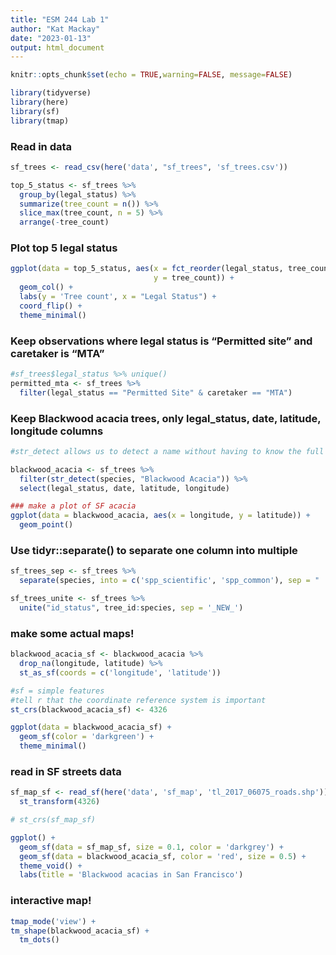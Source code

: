 ```yaml
---
title: "ESM 244 Lab 1"
author: "Kat Mackay"
date: "2023-01-13"
output: html_document
---
```


```r
knitr::opts_chunk$set(echo = TRUE,warning=FALSE, message=FALSE)

library(tidyverse)
library(here)
library(sf)
library(tmap)
```

### Read in data
```r
sf_trees <- read_csv(here('data', "sf_trees", 'sf_trees.csv'))

top_5_status <- sf_trees %>% 
  group_by(legal_status) %>% 
  summarize(tree_count = n()) %>% 
  slice_max(tree_count, n = 5) %>% 
  arrange(-tree_count)
```

### Plot top 5 legal status 
```r
ggplot(data = top_5_status, aes(x = fct_reorder(legal_status, tree_count), 
                                y = tree_count)) + 
  geom_col() + 
  labs(y = 'Tree count', x = "Legal Status") + 
  coord_flip() + 
  theme_minimal()
```

### Keep observations where legal status is "Permitted site" and caretaker is "MTA"
```r
#sf_trees$legal_status %>% unique()
permitted_mta <- sf_trees %>% 
  filter(legal_status == "Permitted Site" & caretaker == "MTA")
```

### Keep Blackwood acacia trees, only legal_status, date, latitude, longitude columns 
```r
#str_detect allows us to detect a name without having to know the full thing 

blackwood_acacia <- sf_trees %>% 
  filter(str_detect(species, "Blackwood Acacia")) %>% 
  select(legal_status, date, latitude, longitude)

### make a plot of SF acacia 
ggplot(data = blackwood_acacia, aes(x = longitude, y = latitude)) + 
  geom_point()
```

### Use tidyr::separate() to separate one column into multiple
```r
sf_trees_sep <- sf_trees %>% 
  separate(species, into = c('spp_scientific', 'spp_common'), sep = " :: ")

sf_trees_unite <- sf_trees %>% 
  unite("id_status", tree_id:species, sep = '_NEW_')
```

### make some actual maps! 
```r
blackwood_acacia_sf <- blackwood_acacia %>% 
  drop_na(longitude, latitude) %>% 
  st_as_sf(coords = c('longitude', 'latitude'))

#sf = simple features
#tell r that the coordinate reference system is important
st_crs(blackwood_acacia_sf) <- 4326

ggplot(data = blackwood_acacia_sf) +
  geom_sf(color = 'darkgreen') +
  theme_minimal()
```

### read in SF streets data
```r
sf_map_sf <- read_sf(here('data', 'sf_map', 'tl_2017_06075_roads.shp')) %>% 
  st_transform(4326)

# st_crs(sf_map_sf)
```


```r
ggplot() + 
  geom_sf(data = sf_map_sf, size = 0.1, color = 'darkgrey') + 
  geom_sf(data = blackwood_acacia_sf, color = 'red', size = 0.5) +
  theme_void() +
  labs(title = 'Blackwood acacias in San Francisco')
```

### interactive map!
```r
tmap_mode('view') +
tm_shape(blackwood_acacia_sf) +
  tm_dots()
```



